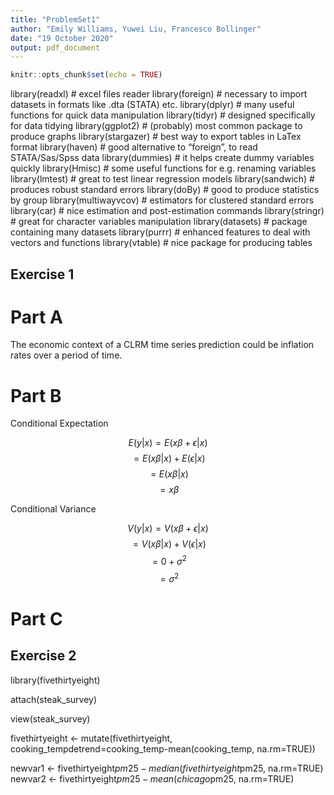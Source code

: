 ---
title: "ProblemSet1"
author: "Emily Williams, Yuwei Liu, Francesco Bollinger"
date: "19 October 2020"
output: pdf_document
---

```{r setup, include=FALSE}
knitr::opts_chunk$set(echo = TRUE)
```

library(readxl)       # excel files reader
library(foreign)      # necessary to import datasets in formats like .dta (STATA) etc.
library(dplyr)        # many useful functions for quick data manipulation
library(tidyr)        # designed specifically for data tidying
library(ggplot2)      # (probably) most common package to produce graphs
library(stargazer)    # best way to export tables in LaTex format
library(haven)        # good alternative to "foreign", to read STATA/Sas/Spss data
library(dummies)      # it helps create dummy variables quickly
library(Hmisc)        # some useful functions for e.g. renaming variables
library(lmtest)       # great to test linear regression models
library(sandwich)     # produces robust standard errors
library(doBy)         # good to produce statistics by group
library(multiwayvcov) # estimators for clustered standard errors
library(car)          # nice estimation and post-estimation commands
library(stringr)      # great for character variables manipulation
library(datasets)     # package containing many datasets
library(purrr)        # enhanced features to deal with vectors and functions
library(vtable)       # nice package for producing tables

## Exercise 1

# Part A

The economic context of a CLRM time series prediction could be inflation rates over a period of time.

# Part B

Conditional Expectation

 $$ E(y|x) = E (x \beta + \epsilon | x) $$ 
 $$ = E (x \beta | x) + E (\epsilon | x) $$ 
 $$ = E (x \beta | x) $$ 
 $$ = x \beta $$ 

Conditional Variance

 $$ V(y|x) = V(x \beta + \epsilon | x) $$ 
 $$ = V(x \beta | x) + V(\epsilon | x) $$ 
 $$ = 0 + \sigma^2 $$
 $$ = \sigma^2 $$

# Part C



## Exercise 2

library(fivethirtyeight)

attach(steak_survey)

view(steak_survey)

fivethirtyeight <- mutate(fivethirtyeight, cooking_tempdetrend=cooking_temp-mean(cooking_temp, na.rm=TRUE))

newvar1 <- fivethirtyeight$pm25-median(fivethirtyeight$pm25, na.rm=TRUE)
newvar2 <- fivethirtyeight$pm25-mean(chicago$pm25, na.rm=TRUE)

